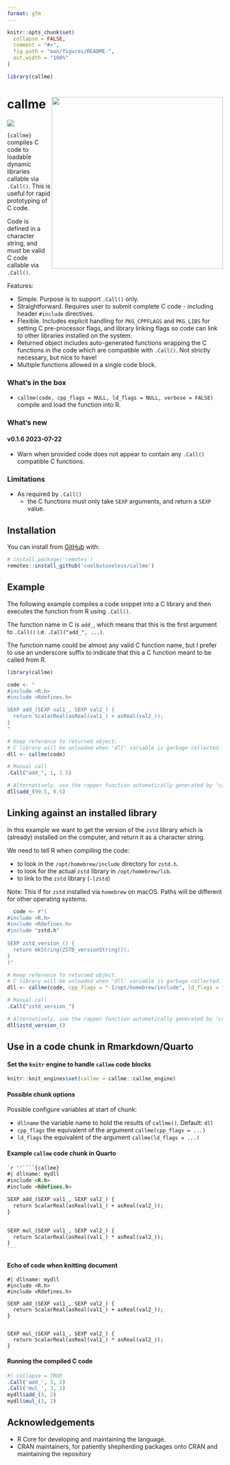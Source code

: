 ```yaml
---
format: gfm
---
```


<!-- README.md is generated from README.Rmd. Please edit that file -->

```r
knitr::opts_chunk$set(
  collapse = FALSE,
  comment = "#>",
  fig.path = "man/figures/README-",
  out.width = "100%"
)

library(callme)
```

# callme <img src="man/figures/logo.png" align="right" height="400/"/>

<!-- badges: start -->
![](https://img.shields.io/badge/cool-useless-green.svg)
<!-- badges: end -->

`{callme}` compiles C code to loadable dynamic libraries callable via `.Call()`.
This is useful for rapid prototyping of C code.

Code is defined in a character string, and must be valid C code callable
via `.Call()`.

Features:

* Simple. Purpose is to support `.Call()` only.
* Straightforward. Requires user to submit complete C code - including header `#include` 
  directives.
* Flexible. Includes explicit handling for `PKG_CPPFLAGS` and `PKG_LIBS` for setting 
  C pre-processor flags, and library linking flags so code can link to other libraries 
  installed on the system.
* Returned object includes auto-generated functions wrapping the C functions in 
  the code which are compatible with `.Call()`.  Not
  strictly necessary, but nice to have!
* Multiple functions allowed in a single code block.

### What's in the box

* `callme(code, cpp_flags = NULL, ld_flags = NULL, verbose = FALSE)` compile and load the function into R.

### What's new

#### v0.1.6  2023-07-22

* Warn when provided code does not appear to contain any `.Call()` compatible C functions.

### Limitations

* As required by `.Call()` 
    * the C functions must only take `SEXP` arguments, and return a `SEXP` value.


## Installation

You can install from [GitHub](https://github.com/coolbutuseless/callme) with:

``` r
# install.package('remotes')
remotes::install_github('coolbutuseless/callme')
```

## Example

The following example compiles a code snippet into a C library and then 
executes the function from R using `.Call()`.

The function name in C is `add_`, which means that this is the first argument to
`.Call()` i.e. `.Call("add_", ...)`.

The function name could be almost any valid C function name, but I prefer to 
use an underscore suffix to indicate that this a C function meant to be called from R.

```r
library(callme)

code <- "
#include <R.h>
#include <Rdefines.h>

SEXP add_(SEXP val1_, SEXP val2_) {
  return ScalarReal(asReal(val1_) + asReal(val2_));
}
"

# Keep reference to returned object.
# C library will be unloaded when 'dll' variable is garbage collected.
dll <- callme(code)

# Manual call
.Call("add_", 1, 2.5)

# Alternatively, use the rapper function automatically generated by 'callme()'
dll$add_(99.5, 0.5)
```




## Linking against an installed library

In this example we want to get the version of the `zstd` library which is
(already) installed on the computer, and return it as a character string.

We need to tell R when compiling the code:

* to look in the `/opt/homebrew/include` directory for `zstd.h`.
* to look for the actual `zstd` library in `/opt/homebrew/lib`.
* to link to the `zstd` library (`-lzstd`)

Note: This if for `zstd` installed via `homebrew` on macOS.  Paths will 
be different for other operating systems.

```r
  code <- r"(
#include <R.h>
#include <Rdefines.h>
#include "zstd.h"
  
SEXP zstd_version_() {
  return mkString(ZSTD_versionString());
}
)"

# Keep reference to returned object.
# C library will be unloaded when 'dll' variable is garbage collected.
dll <- callme(code, cpp_flags = "-I/opt/homebrew/include", ld_flags = "-L/opt/homebrew/lib -lzstd")

# Manual call
.Call("zstd_version_")

# Alternatively, use the rapper function automatically generated by 'callme()'
dll$zstd_version_()
```


## Use in a code chunk in Rmarkdown/Quarto

#### Set the `knitr` engine to handle `callme` code blocks

```r
knitr::knit_engines$set(callme = callme::callme_engine)
```


#### Possible chunk options

Possible configure variables at start of chunk:

* `dllname` the variable name to hold the results of `callme()`. Default: `dll`
* `cpp_flags` the equivalent of the argument `callme(cpp_flags = ...)`
* `ld_flags` the equivalent of the argument `callme(ld_flags = ...)`




#### Example `callme` code chunk in Quarto


````markdown
`r ''````{callme}
#| dllname: mydll
#include <R.h>
#include <Rdefines.h>

SEXP add_(SEXP val1_, SEXP val2_) {
  return ScalarReal(asReal(val1_) + asReal(val2_));
}


SEXP mul_(SEXP val1_, SEXP val2_) {
  return ScalarReal(asReal(val1_) * asReal(val2_));
}
```
````

#### Echo of code when knitting document

```callme
#| dllname: mydll
#include <R.h>
#include <Rdefines.h>

SEXP add_(SEXP val1_, SEXP val2_) {
  return ScalarReal(asReal(val1_) + asReal(val2_));
}


SEXP mul_(SEXP val1_, SEXP val2_) {
  return ScalarReal(asReal(val1_) * asReal(val2_));
}
```

#### Running the compiled C code

```r
#| collapse = TRUE
.Call('add_', 3, 2)
.Call('mul_', 3, 2)
mydll$add_(3, 2)
mydll$mul_(3, 2)
```



## Acknowledgements

* R Core for developing and maintaining the language.
* CRAN maintainers, for patiently shepherding packages onto CRAN and maintaining
  the repository
